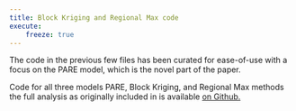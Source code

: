 ```yaml
---
title: Block Kriging and Regional Max code
execute:
    freeze: true
---
```

The code in the previous few files has been curated for ease-of-use with a focus on the PARE model, which is the novel part of the paper.

Code for all three models PARE, Block Kriging, and Regional Max methods the full analysis as originally included in \cite{fagnant_spatiotemporal_2021} is available [on Github.](https://github.com/carly-fagnant/Spatial_Extreme_Value_Modeling)
